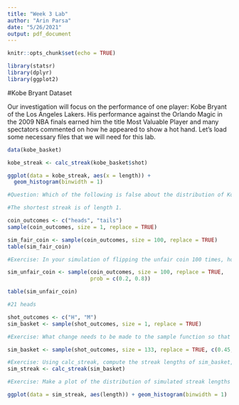 ```yaml
---
title: "Week 3 Lab"
author: "Arin Parsa"
date: "5/26/2021"
output: pdf_document
---
```


```r
knitr::opts_chunk$set(echo = TRUE)
```

```r
library(statsr)
library(dplyr)
library(ggplot2)
```
#Kobe Bryant Dataset

Our investigation will focus on the performance of one player: Kobe Bryant of the Los Angeles Lakers. His performance against the Orlando Magic in the 2009 NBA finals earned him the title Most Valuable Player and many spectators commented on how he appeared to show a hot hand. Let’s load some necessary files that we will need for this lab.

```r
data(kobe_basket)

kobe_streak <- calc_streak(kobe_basket$shot)

ggplot(data = kobe_streak, aes(x = length)) +
  geom_histogram(binwidth = 1)

#Question: Which of the following is false about the distribution of Kobe’s streak lengths from the 2009 NBA finals.

#The shortest streak is of length 1.

coin_outcomes <- c("heads", "tails")
sample(coin_outcomes, size = 1, replace = TRUE)

sim_fair_coin <- sample(coin_outcomes, size = 100, replace = TRUE)
table(sim_fair_coin)

#Exercise: In your simulation of flipping the unfair coin 100 times, how many flips came up heads?

sim_unfair_coin <- sample(coin_outcomes, size = 100, replace = TRUE, 
                          prob = c(0.2, 0.8))

table(sim_unfair_coin)

#21 heads

shot_outcomes <- c("H", "M")
sim_basket <- sample(shot_outcomes, size = 1, replace = TRUE)

#Exercise: What change needs to be made to the sample function so that it reflects a shooting percentage of 45%? Make this adjustment, then run a simulation to sample 133 shots.

sim_basket <- sample(shot_outcomes, size = 133, replace = TRUE, c(0.45, 0.55))

#Exercise: Using calc_streak, compute the streak lengths of sim_basket, and save the results in a data frame called sim_streak.
sim_streak <- calc_streak(sim_basket)

#Exercise: Make a plot of the distribution of simulated streak lengths of the independent shooter. What is the typical streak length for this simulated independent shooter with a 45% shooting percentage? How long is the player’s longest streak of baskets in 133 shots?

ggplot(data = sim_streak, aes(length)) + geom_histogram(binwidth = 1)
```